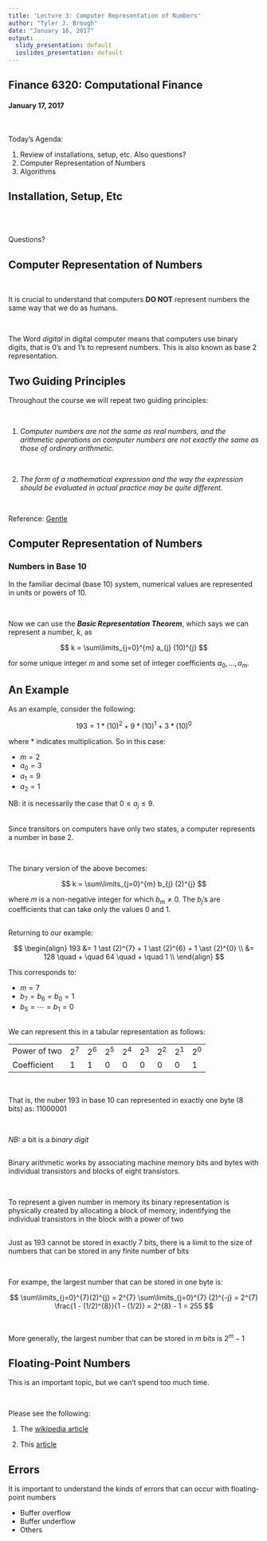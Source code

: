 ```yaml
---
title: 'Lecture 3: Computer Representation of Numbers'
author: "Tyler J. Brough"
date: "January 16, 2017"
output:
  slidy_presentation: default
  ioslides_presentation: default
---
```


## Finance 6320: Computational Finance

#### January 17, 2017

<br>

Today's Agenda:

1. Review of installations, setup, etc. Also questions?
2. Computer Representation of Numbers
3. Algorithms

## Installation, Setup, Etc

<br>
<br>

Questions?


## Computer Representation of Numbers

<br>

It is crucial to understand that computers __DO NOT__ represent numbers the same way that we do as humans. 

<br>

The Word _digital_ in digital computer means that computers use binary digits, that is 0's and 1's to represent numbers. This is also known as base 2 representation.


## Two Guiding Principles

Throughout the course we will repeat two guiding principles:

<br>

1. _Computer numbers are not the same as real numbers, and the arithmetic operations on computer numbers are not exactly the same as those of ordinary arithmetic._

<br>

2. _The form of a mathematical expression and the way the expression should be evaluated in actual practice may be quite different._

<br>

Reference: [Gentle](https://goo.gl/knKqZ7)


## Computer Representation of Numbers

### Numbers in Base 10

In the familiar decimal (base 10) system, numerical values are represented in units or powers of 10. 

<br>

Now we can use the ___Basic Representation Theorem___, which says we can represent a number, $k$, as

$$
k = \sum\limits_{j=0}^{m} a_{j} (10)^{j}
$$

for some unique integer $m$ and some set of integer coefficients ${a_{0}, \ldots, a_{m}}$.


## An Example

As an example, consider the following:

$$
193 = 1 \ast (10)^{2} + 9 \ast (10)^{1} + 3 \ast (10)^0
$$

where * indicates multiplication. So in this case:

* $m = 2$
* $a_{0} = 3$
* $a_{1} = 9$
* $a_{2} = 1$

NB: it is necessarily the case that $0 \le a_{j} \le 9$.


## 

Since transitors on computers have only two states, a computer represents a number in base 2.

<br>

The binary version of the above becomes:

$$
k = \sum\limits_{j=0}^{m} b_{j} (2)^{j}
$$

where $m$ is a non-negative integer for which $b_{m} \ne 0$. The $b_{j}$'s are coefficients that can take only the values 0 and 1.


##

Returning to our example:

$$
\begin{align}
193 &= 1 \ast (2)^{7} + 1 \ast (2)^{6} + 1 \ast (2)^{0} \\
    &= 128 \quad + \quad 64 \quad +  \quad 1 \\
\end{align}
$$

This corresponds to:

* $m = 7$
* $b_{7} = b_{6} = b_{0} = 1$
* $b_{5} = \cdots = b_{1} = 0$


##

We can represent this in a tabular representation as follows:

------------  -----  -----  -----  -----  -----  -----  ------ -----
Power of two  $2^7$  $2^6$  $2^5$  $2^4$  $2^3$  $2^2$  $2^1$  $2^0$
Coefficient   1      1      0      0      0      0      0      1
------------  -----  -----  -----  -----  -----  -----  -----  -----

<br>

That is, the nuber 193 in base 10 can represented in exactly one byte (8 bits) as: 11000001

<br>

_NB:_ a bit is a _binary digit_


##

Binary arithmetic works by associating machine memory bits and bytes with individual transistors and blocks of eight transistors.

<br>

To represent a given number in memory its binary representation is physically created by allocating a block of memory, indentifying the individual transistors in the block with a power of two


##

Just as 193 cannot be stored in exactly 7 bits, there is a liimit to the size of numbers that can be stored in any finite number of bits

<br>

For exampe, the largest number that can be stored in one byte is:

$$
\sum\limits_{j=0}^{7}(2)^{j} = 2^{7} \sum\limits_{j=0}^{7} (2)^{-j} = 2^{7} \frac{1 - (1/2)^{8}}{1 - (1/2)} = 2^{8} - 1 = 255
$$

<br>

More generally, the largest number that can be stored in $m$ bits is $2^{m} - 1$


## Floating-Point Numbers

This is an important topic, but we can't spend too much time. 

<br>

Please see the following:

1. The [wikipedia article](https://en.wikipedia.org/wiki/Floating_point)

2. This [article](https://docs.oracle.com/cd/E19957-01/806-3568/ncg_goldberg.html)


## Errors

It is important to understand the kinds of errors that can occur with floating-point numbers

* Buffer overflow
* Buffer underflow
* Others

